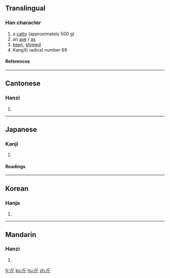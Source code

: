{{see|觔}}

==Translingual==
===Han character===
{{Han char|rn=69|rad=斤|as=00|sn=4|four=7222<sub>1</sub>|canj=竹一中 (HML)}}
# a [[catty]] (approximately 500 g)
# an [[axe]] / [[ax]]
# [[keen]], [[shrewd]]
# KangXi radical number 69
====References====
{{Han ref|kx=0479.040|dkj=13534|dj=0837.230|hdz=32022.010|uh=65A4|ud=26020|bh=A4E7|bd=42215}}

----
==Cantonese==
===Hanzi===
{{yue-hanzi|jyut=|y=gan1}}
# {{defn|Cantonese}}

----
==Japanese==
===Kanji===
{{ja-kanji|grade=|rs=斤00}}
# {{defn|Japanese}} 
====Readings====
{{ja-readings|on=[[きん]] (kin), [[こん]] (kon)|kun=[[おの]] (ono)}}

----
==Korean==
===Hanja===
{{ko-hanja|hangeul=근|eumhun=|rv=geun|mr=kŭn|y=kun}}
# {{defn|Korean}}

----
==Mandarin==
===Hanzi===
{{cmn-hanzi|pin=[[jīn]] (jin1)|wg=chin<sup>1</sup>}}
# {{defn|Mandarin}}

[[fr:斤]]
[[ko:斤]]
[[hu:斤]]
[[zh:斤]]